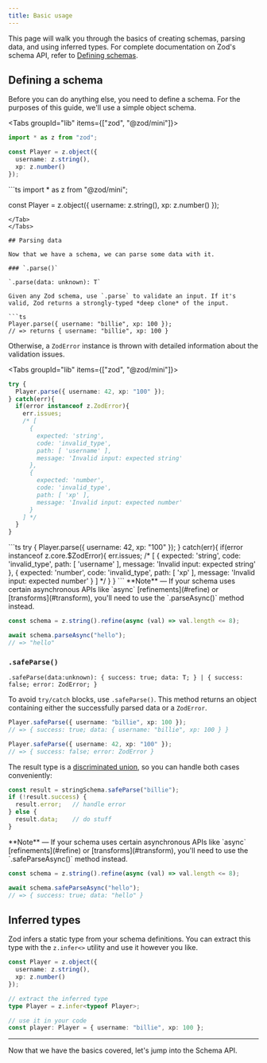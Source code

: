 ```yaml
---
title: Basic usage
---
```



This page will walk you through the basics of creating schemas, parsing data, and using inferred types. For complete documentation on Zod's schema API, refer to [Defining schemas](/api).

## Defining a schema

Before you can do anything else, you need to define a schema. For the purposes of this guide, we'll use a simple object schema.

<Tabs groupId="lib" items={["zod", "@zod/mini"]}>
<Tab value="zod">
```ts
import * as z from "zod"; 

const Player = z.object({ 
  username: z.string(),
  xp: z.number()
});
```
</Tab>
<Tab value="@zod/mini">
```ts
import * as z from "@zod/mini";

const Player = z.object({ 
  username: z.string(),
  xp: z.number()
});
```
</Tab>
</Tabs>

## Parsing data

Now that we have a schema, we can parse some data with it. 

### `.parse()`

`.parse(data: unknown): T`

Given any Zod schema, use `.parse` to validate an input. If it's valid, Zod returns a strongly-typed *deep clone* of the input. 

```ts
Player.parse({ username: "billie", xp: 100 }); 
// => returns { username: "billie", xp: 100 }
```

Otherwise, a `ZodError` instance is thrown with detailed information about the validation issues.

<Tabs groupId="lib" items={["zod", "@zod/mini"]}>
<Tab value="zod">
```ts
try {
  Player.parse({ username: 42, xp: "100" });
} catch(err){
  if(error instanceof z.ZodError){
    err.issues; 
    /* [
      {
        expected: 'string',
        code: 'invalid_type',
        path: [ 'username' ],
        message: 'Invalid input: expected string'
      },
      {
        expected: 'number',
        code: 'invalid_type',
        path: [ 'xp' ],
        message: 'Invalid input: expected number'
      }
    ] */
  }
}
```
</Tab>
<Tab value="@zod/mini">
```ts
try {
  Player.parse({ username: 42, xp: "100" });
} catch(err){
  if(error instanceof z.core.$ZodError){
    err.issues; 
    /* [
      {
        expected: 'string',
        code: 'invalid_type',
        path: [ 'username' ],
        message: 'Invalid input: expected string'
      },
      {
        expected: 'number',
        code: 'invalid_type',
        path: [ 'xp' ],
        message: 'Invalid input: expected number'
      }
    ] */
  }
}
```
</Tab>
</Tabs>

<Callout>
**Note** — If your schema uses certain asynchronous APIs like `async` [refinements](#refine) or [transforms](#transform), you'll need to use the `.parseAsync()` method instead. 

```ts
const schema = z.string().refine(async (val) => val.length <= 8);

await schema.parseAsync("hello");
// => "hello"
```
</Callout>

### `.safeParse()`

`.safeParse(data:unknown): { success: true; data: T; } | { success: false; error: ZodError; }`

To avoid `try/catch` blocks, use `.safeParse()`. This method returns an object containing either the successfully parsed data or a `ZodError`.

```ts
Player.safeParse({ username: "billie", xp: 100 });
// => { success: true; data: { username: "billie", xp: 100 } }

Player.safeParse({ username: 42, xp: "100" });
// => { success: false; error: ZodError }
```

The result type is a [discriminated union](https://www.typescriptlang.org/docs/handbook/2/narrowing.html#discriminated-unions), so you can handle both cases conveniently:

```ts
const result = stringSchema.safeParse("billie");
if (!result.success) {
  result.error;   // handle error
} else {
  result.data;    // do stuff
}
```

<Callout>
**Note** — If your schema uses certain asynchronous APIs like `async` [refinements](#refine) or [transforms](#transform), you'll need to use the `.safeParseAsync()` method instead. 

```ts
const schema = z.string().refine(async (val) => val.length <= 8);

await schema.safeParseAsync("hello");
// => { success: true; data: "hello" }
```
</Callout>



## Inferred types

Zod infers a static type from your schema definitions. You can extract this type with the `z.infer<>` utility and use it however you like.

```ts
const Player = z.object({ 
  username: z.string(),
  xp: z.number()
});

// extract the inferred type
type Player = z.infer<typeof Player>;

// use it in your code
const player: Player = { username: "billie", xp: 100 };
```

---

Now that we have the basics covered, let's jump into the Schema API.
